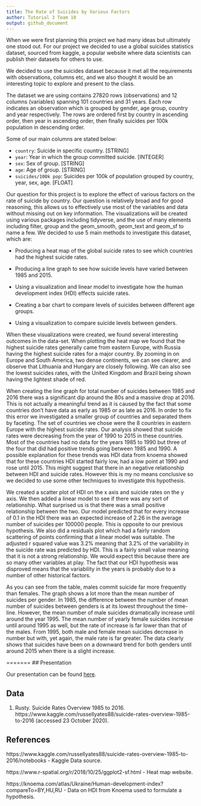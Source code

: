 ```yaml
---
title: The Rate of Suicides by Various Factors
author: Tutorial 3 Team 10
output: github_document
---
```


When we were first planning this project we had many ideas but ultimately one stood out. For our project we decided to use a global suicides statistics dataset, sourced from kaggle, a popular website where data scientists can publish their datasets for others to use.

We decided to use the suicides dataset because it met all the requirements with observations, columns etc, and we also thought it would be an interesting topic to explore and present to the class.

The dataset we are using contains 27820 rows (observations) and 12 columns (variables) spanning 101 countries and 31 years. Each row indicates an observation which is grouped by gender, age group, country and year respectively. The rows are ordered first by country in ascending order, then year in ascending order, then finally suicides per 100k population in descending order.

Some of our main columns are stated below:

- `country`: Suicide in specific country. [STRING]
- `year`: Year in which the group committed suicide. [INTEGER]
- `sex`: Sex of group. [STRING]
- `age`: Age of group. [STRING]
- `suicides/100k pop`: Suicides per 100k of population grouped by country, year, sex, age. [FLOAT]


Our question for this project is to explore the effect of various factors on the rate of suicide by country. Our question is relatively broad and for good reasoning, this allows us to effectively use most of the variables and data without missing out on key information. The visualizations will be created using various packages including tidyverse, and the use of many elements including filter, group and the geom_smooth, geom_text and geom_sf to name a few. We decided to use 5 main methods to investigate this dataset, which are:

- Producing a heat map of the global suicide rates to see which countries had the highest suicide rates.

- Producing a line graph to see how suicide levels have varied between 1985 and 2015.

- Using a visualization and linear model to investigate how the human development index (HDI) effects suicide rates.

- Creating a bar chart to compare levels of suicides between different age groups.

- Using a visualization to compare suicide levels between genders.

When these visualizations were created, we found several interesting outcomes in the data-set. When plotting the heat map we found that the highest suicide rates generally came from eastern Europe, with Russia having the highest suicide rates for a major country. By zooming in on Europe and South America, two dense continents, we can see clearer, and observe that Lithuania and Hungary are closely following. We can also see the lowest suicides rates, with the United Kingdom and Brazil being shown having the lightest shade of red. 

When creating the line graph for total number of suicides between 1985 and 2016 there was a significant dip around the 80s and a massive drop at 2016. This is not actually a meaningful trend as it is caused by the fact that some countries don't have data as early as 1985 or as late as 2016. In order to fix this error we investigated a smaller group of countries and separated them by faceting. The set of countries we chose were the 8 countries in eastern Europe with the highest suicide rates. Our analysis showed that suicide rates were decreasing from the year of 1990 to 2015 in these countries. Most of the countries had no data for the years 1985 to 1990 but three of the four that did had positive trends going between 1985 and 1990. A possible explanation for these trends was HDI data from knoema showed that for these countries HDI started fairly low, had a low point at 1990 and rose until 2015. This might suggest that there in an negative relationship between HDI and suicide rates. However this is my no means conclusive so we decided to use some other techniques to investigate this hypothesis.

We created a scatter plot of HDI on the x axis and suicide rates on the y axis. We then added a linear model to see if there was any sort of relationship. What surprised us is that there was a small positive relationship between the two. Our model predicted that for every increase of 0.1 in the HDI there was an expected increase of 2.26 in the average number of suicides per 100000 people. This is opposite to our previous hypothesis.
We also did a residuals plot which had a fairly random scattering of points confirming that a linear model was suitable. The adjusted r squared value was 3.2% meaning that 3.2% of the variability in the suicide rate was predicted by HDI. This is a fairly small value meaning that it is not a strong relationship. We would expect this because there are so many other variables at play. The fact that our HDI hypothesis was disproved means that the variability in the years is probably due to a number of other historical factors. 

As you can see from the table, males commit suicide far more frequently than females. The graph shows a lot more than the mean number of suicides per gender. In 1985, the difference between the number of mean number of suicides between genders is at its lowest throughout the time-line. However, the mean number of male suicides dramatically increase until around the year 1995. The mean number of yearly female suicides increase until around 1995 as well, but the rate of increase is far lower than that of the males. From 1995, both male and female mean suicides decrease in number but with, yet again, the male rate is far greater. The data clearly shows that suicides have been on a downward trend for both genders until around 2015 when there is a slight increase.  

=======
## Presentation

Our presentation can be found [here](extra/FinalPresReal.mp4).

## Data

1. Rusty. Suicide Rates Overview 1985 to 2016. https://www.kaggle.com/russellyates88/suicide-rates-overview-1985-to-2016 (accessed 23 October 2020).

## References

https://www.kaggle.com/russellyates88/suicide-rates-overview-1985-to-2016/notebooks - Kaggle Data source.

https://www.r-spatial.org/r/2018/10/25/ggplot2-sf.html - Heat map website.

https://knoema.com/atlas/Ukraine/Human-development-index?compareTo=BY,HU,RU - Data on HDI from Knoema used to formulate a hypothesis.
